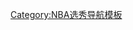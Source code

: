 {{Navbox
| name = 1984年NBA选秀
| title = [[1984年NBA选秀]]
| state = {{{state|autocollapse}}}
| listclass = hlist
| groupstyle = text-align: center;

|group1 = '''第一轮'''
|list1 = 
* [[阿基姆·奥拉朱旺]]
* [[萨姆·鲍威]]
* [[麥可·喬登]]
* [[萨姆·帕金斯]]
* [[查爾斯·巴克利]]
* [[米爾文·塔平]]
* [[阿爾文·羅伯遜]]
* [[兰卡斯特·戈登]]
* [[奥蒂斯·索普]]
* [[莱昂·伍德]]
* [[凱文·威利斯]]
* [[蒂姆·麥尅尅米尅]]
* [[杰伊·亨弗里斯]]
* [[迈克尔·凯奇]]
* [[特倫斯·斯坦思波利]]
* [[约翰·斯托克顿]]
* [[杰夫·特纳]]
* [[沃恩·弗莱明]]
* [[伯納德·坦普森]]
* [[托尼·坎貝爾]]
* [[肯尼·菲尔兹]]
* [[湯姆·塞維爾]]
* [[阨爾·瓊斯]]
* [[麥可·陽]]

|group2 ='''第二轮'''
|list2 =
* [[德文·杜兰特]]
* [[維克特·弗雷明]]
* [[羅恩·安德森]]
* [[科里·布莱克威尔]]
* [[斯图尔特·格雷]]
* [[史蒂夫·伯特]]
* [[杰伊·墨菲]]
* [[艾裡克·突尼爾]]
* [[史蒂夫·柯爾特]]
* [[托尼·克斯特尼爾]]
* [[奧特爾·威爾森]]
* [[查爾斯·瓊斯]]
* [[本·科尔曼]]
* [[查理·希特頓]]
* [[丹尼·楊]]
* [[安東尼·緹曲亦]]
* [[湯姆·史路比]]
* [[威利·懷特]]
* [[格雷格·維特傑爾]]
* [[弗雷德·雷諾爾茲]]
* [[加里·普魯馬]]
* [[杰罗姆·科尔西]]
* [[罗尼·威廉姆斯]]

|group3 = '''第三轮'''
|list3 = 
* [[乔·比尼恩]]
* [[杰夫·克罗斯]]
* [[布奇·格雷夫斯]]
* [[里克·卡莱尔]]

|group4 = '''第四轮'''
|list4 = 
* [[拉尔夫·杰克逊]]
* [[吉姆·格伦德霍尔姆]]
* [[卡尔·亨利_(篮球运动员)|卡尔·亨利]]
* [[奥泽尔·琼斯]]

|group5 = '''第五轮'''
|list5 =
* [[麥克·懷特馬旭]]

|group6 = '''第六轮'''
|list6 =
* [[奥斯卡·施密特]]

|group7 = '''第七轮'''
|list7 = 
* [[肯·班尼斯特]]

|group10 = '''第十轮'''
|list10 =
* [[卡爾·劉易斯]]
{{nowrap end}}

|belowclass = hlist
|below = {{NBA Draft template list}}
}}<noinclude>
[[Category:NBA选秀导航模板]]
</noinclude>